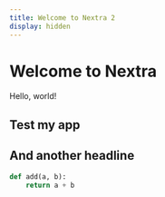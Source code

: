 ```yaml
---
title: Welcome to Nextra 2
display: hidden
---
```



# Welcome to Nextra

Hello, world!


## Test my app

## And another headline 

```python filename="test.py" copy
def add(a, b):
    return a + b
```


